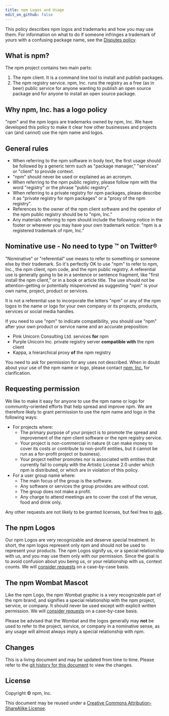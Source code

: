 ```yaml
---
title: npm Logos and Usage
edit_on_github: false
---
```


This policy describes npm logos and trademarks and how you may use them. For information on what to do if someone infringes a trademark of _yours_ with a confusing package name, see the [Disputes policy][disputes].

## What is npm?

The npm project contains two main parts:

1. The npm client. It is a command line tool to install and publish packages.
2. The npm registry service. npm, Inc. runs the registry as a free (as in beer) public service for anyone wanting to publish an open source package and for anyone to install an open source package.

## Why npm, Inc. has a logo policy

"npm" and the npm logos are trademarks owned by npm, Inc. We have developed this policy to make it clear how other businesses and projects can (and cannot) use the npm name and logos.

## General rules

- When referring to the npm software in body text, the first usage should be followed by a generic term such as "package manager," "services" or "client" to provide context.
- "npm" should never be used or explained as an acronym.
- When referring to the npm public registry, please follow npm with the word "registry" or the phrase "public registry".
- When referring to a private registry for npm packages, please describe it as "private registry for npm packages" or a "proxy of the npm registry".
- References to the owner of the npm client software and the operator of the npm public registry should be to "npm, Inc."
- Any materials referring to npm should include the following notice in the footer or wherever you may have your own trademark notice: "npm is a registered trademark of npm, Inc."

## Nominative use - No need to type ™ on Twitter&reg;

"Nominative" or "referential" use means to refer to something or someone else by their trademark. So it's perfectly OK to use "npm" to refer to npm, Inc., the npm client, npm code, and the npm public registry. A referential use is generally going to be in a sentence or sentence fragment, like "first install the npm client," or in a book or article title. The use should not be attention-getting or potentially misperceived as suggesting "npm" is your own name, project, product or services.

It is not a referential use to incorporate the letters "npm" or any of the npm logos in the name or logo for your own company or its projects, products, services or social media handles.

If you need to use "npm" to indicate compatibility, you should use "npm" after your own product or service name and an accurate preposition:

- Pink Unicorn Consulting Ltd. services <strong>for</strong> npm
- Purple Unicorn Inc. private registry server <strong>compatible with</strong> the npm client
- Kappa, a hierarchical proxy <strong>of</strong> the npm registry

You need to ask for permission for any uses not described. When in doubt about your use of the npm name or logo, please contact [npm, Inc.](https://www.npmjs.com/contact) for clarification.

## Requesting permission

We like to make it easy for anyone to use the npm name or logo for community-oriented efforts that help spread and improve npm. We are therefore likely to grant permission to use the npm name and logo in the following ways:

- For projects where:
  - The primary purpose of your project is to promote the spread and improvement of the npm client software or the npm registry service.
  - Your project is non-commercial in nature (it can make money to cover its costs or contribute to non-profit entities, but it cannot be run as a for-profit project or business).
  - Your project neither promotes nor is associated with entities that currently fail to comply with the Artistic License 2.0 under which npm is distributed, or which are in violation of this policy.
- For a user group name where:
  - The main focus of the group is the software.
  - Any software or services the group provides are without cost.
  - The group does not make a profit.
  - Any charge to attend meetings are to cover the cost of the venue, food and drink only.

Any other requests are not likely to be granted licenses, but feel free to [ask](https://www.npmjs.com/contact).

## The npm Logos

Our npm Logos are very recognizable and deserve special treatment. In short, the npm logos represent only npm and should not be used to represent your products. The npm Logos signify us, or a special relationship with us, and you may use them only with our permission. Since the goal is to avoid confusion about you being us, or your relationship with us, context counts. We will [consider requests](https://www.npmjs.com/contact) on a case-by-case basis.

## The npm Wombat Mascot

Like the npm Logo, the npm Wombat graphic is a very recognizable part of the npm brand, and signifies a special relationship with the npm project, service, or company. It should never be used except with explicit written permission. We will [consider requests](https://www.npmjs.com/contact) on a case-by-case basis.

Please be advised that the Wombat and the logos generally may **not** be used to refer to the project, service, or company in a nominative sense, as any usage will almost always imply a special relationship with npm.

## Changes

This is a living document and may be updated from time to time. Please refer to the [git history for this document](https://github.com/npm/documentation/blob/main/content/policies/logos-and-usage.mdx) to view the changes.

## License

Copyright &copy; npm, Inc.

This document may be reused under a [Creative Commons Attribution-ShareAlike License](https://creativecommons.org/licenses/by-sa/4.0/).

[disputes]: /policies/disputes
